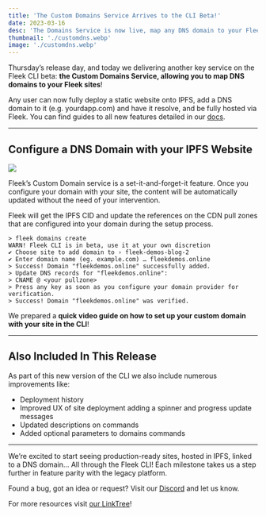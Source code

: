 ```yaml
---
title: 'The Custom Domains Service Arrives to the CLI Beta!'
date: 2023-03-16
desc: 'The Domains Service is now live, map any DNS domain to your Fleek-deployed sites with this new feature on the CLI.'
thumbnail: './customdns.webp'
image: './customdns.webp'
---
```



Thursday’s release day, and today we delivering another key service on the Fleek CLI beta: **the Custom Domains Service, allowing you to map DNS domains to your Fleek sites**!

Any user can now fully deploy a static website onto IPFS, add a DNS domain to it (e.g. yourdapp.com) and have it resolve, and be fully hosted via Fleek. You can find guides to all new features detailed in our [docs](/docs/).

---

## Configure a DNS Domain with your IPFS Website

![](./IPFS-DNS.webp)

Fleek’s Custom Domain service is a set-it-and-forget-it feature. Once you configure your domain with your site, the content will be automatically updated without the need of your intervention.

Fleek will get the IPFS CID and update the references on the CDN pull zones that are configured into your domain during the setup process.

```
> fleek domains create
WARN! Fleek CLI is in beta, use it at your own discretion
✔ Choose site to add domain to › fleek-demos-blog-2
✔ Enter domain name (eg. example.com) … fleekdemos.online
> Success! Domain "fleekdemos.online" successfully added.
> Update DNS records for "fleekdemos.online":
> CNAME @ <your pullzone>
> Press any key as soon as you configure your domain provider for verification.
> Success! Domain "fleekdemos.online" was verified.
```

We prepared a **quick video guide on how to set up your custom domain with your site in the CLI**!

<LiteYoutube videoId="1KqIw2T4qUU" client:only="react" />

---

## Also Included In This Release

As part of this new version of the CLI we also include numerous improvements like:

- Deployment history
- Improved UX of site deployment adding a spinner and progress update messages
- Updated descriptions on commands
- Added optional parameters to domains commands

---

We’re excited to start seeing production-ready sites, hosted in IPFS, linked to a DNS domain… All through the Fleek CLI! Each milestone takes us a step further in feature parity with the legacy platform.

Found a bug, got an idea or request? Visit our [Discord](https://discord.gg/fleek) and let us know.

For more resources visit [our LinkTree](https://linktr.ee/fleek)!
